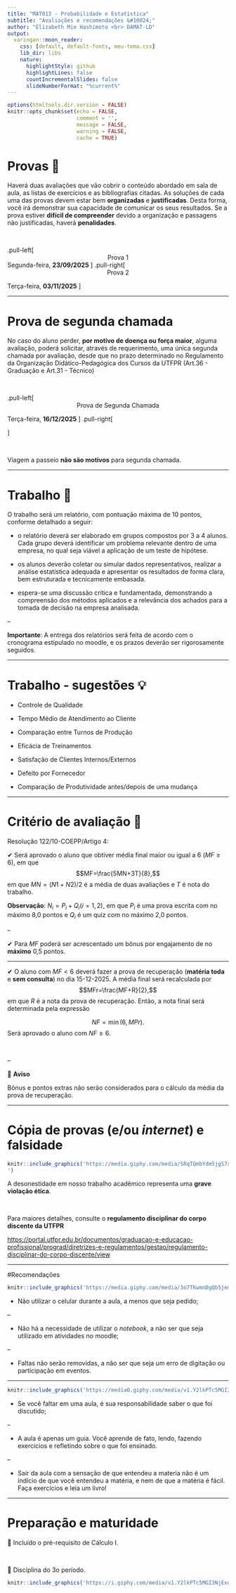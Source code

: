 ```yaml
---
title: "MAT013 - Probabilidade e Estatística"
subtitle: "Avaliações e recomendações &#10024;" 
author: "Elizabeth Mie Hashimoto <br> DAMAT-LD"
output:
  xaringan::moon_reader:
    css: [default, default-fonts, meu-tema.css]
    lib_dir: libs
    nature:
      highlightStyle: github
      highlightLines: false
      countIncrementalSlides: false
      slideNumberFormat: "%current%"
---
```


```r
options(htmltools.dir.version = FALSE)
knitr::opts_chunk$set(echo = FALSE, 
                      comment = '',
                      message = FALSE,
                      warning = FALSE,
                      cache = TRUE)
```
<style> 
#caixa {
  border: 1px solid;
  padding: 10px;
  box-shadow: 5px 10px blue;
}
div {
  text-align: justify;
  text-justify: inter-word;
}
</style>

# Provas &#128221;

Haverá duas avaliações que vão cobrir o conteúdo abordado em sala de aula, as listas de exercícios e as bibliografias citadas. As soluções de cada uma das provas devem estar bem **organizadas** e **justificadas**. Desta forma, você irá demonstrar sua capacidade de comunicar os seus resultados. Se a prova estiver **difícil de compreender** devido a organização e passagens não justificadas, haverá **penalidades**.

<br>

.pull-left[
<center>Prova 1</center>

Segunda-feira, **23/09/2025**
]
.pull-right[
<center>Prova 2</center>

Terça-feira, **03/11/2025**
]

---

# Prova de segunda chamada 

No caso do aluno perder, **por motivo de doença ou força maior**, alguma avaliação, poderá solicitar, através de requerimento, uma única segunda chamada por avaliação, desde que no prazo determinado no Regulamento da Organização Didático-Pedagógica dos Cursos da UTFPR (Art.36 - Graduação e Art.31 - Técnico)

<br>

.pull-left[
<center>Prova de Segunda Chamada</center>

Terça-feira, **16/12/2025**
]
.pull-right[

]

<br>

Viagem a passeio **não são motivos** para segunda chamada.

---

# Trabalho &#128214;

O trabalho será um relatório, com pontuação máxima de 10 pontos, conforme detalhado a seguir:

- o relatório deverá ser elaborado em grupos compostos por 3 a 4 alunos. Cada grupo deverá identificar um problema relevante dentro de uma empresa, no qual seja viável a aplicação de um teste de hipótese.

- os alunos deverão coletar ou simular dados representativos, realizar a análise estatística adequada e apresentar os resultados de forma clara, bem estruturada e tecnicamente embasada.

- espera-se uma discussão crítica e fundamentada, demonstrando a compreensão dos métodos aplicados e a relevância dos achados para a tomada de decisão na empresa analisada.

--

**Importante**: A entrega dos relatórios será feita de acordo com o cronograma estipulado no moodle, e os prazos deverão ser rigorosamente seguidos.

---

# Trabalho - sugestões 💡

- Controle de Qualidade

- Tempo Médio de Atendimento ao Cliente

- Comparação entre Turnos de Produção

- Eficácia de Treinamentos

- Satisfação de Clientes Internos/Externos

- Defeito por Fornecedor

- Comparação de Produtividade antes/depois de uma mudança

---

# Critério de avaliação &#128220;

Resolução 122/10-COEPP/Artigo 4:

&#10004; Será aprovado o aluno que obtiver média final maior ou igual a 6 $(MF\geq6)$, em que
		$$MF=\frac{5MN+3T}{8},$$
em que $MN=(N1+N2)/2$ é a média de duas avaliações e $T$ é nota do trabalho.

**Observação**: $N_i=P_i+Q_i (i=1,2)$, em que $P_i$ é uma prova escrita com no máximo 8,0 pontos e $Q_i$ é um quiz com no máximo 2,0 pontos.

--

&#10004; Para $MF$ poderá ser acrescentado um bônus por engajamento de no **máximo** 0,5 pontos.

---

&#10004; O aluno com $MF<6$ deverá fazer a prova de recuperação (**matéria toda** e **sem consulta**) no dia 15-12-2025. A média final será recalculada por 
$$MFr=\frac{MF+R}{2},$$ 
em que $R$ é a nota da prova de recuperação. Então, a nota final será determinada pela expressão

$$NF=\min(6,MPr).$$
Será aprovado o aluno com $NF\geq6$.

<br>

--

&#128680; **Aviso**

Bônus e pontos extras não serão considerados para o cálculo da média da prova de recuperação.

---

# Cópia de provas (e/ou *internet*) e falsidade

```r
knitr::include_graphics('https://media.giphy.com/media/SRqTQmbYdm5jgS7xH9/giphy.gif
')
```

A desonestidade em nosso trabalho acadêmico representa uma **grave violação ética**.

<br>

Para maiores detalhes, consulte o **regulamento disciplinar do corpo discente da UTFPR**

<https://portal.utfpr.edu.br/documentos/graduacao-e-educacao-profissional/prograd/diretrizes-e-regulamentos/gestao/regulamento-disciplinar-do-corpo-discente/view>

---

#Recomendações

```r
knitr::include_graphics('https://media.giphy.com/media/3o7TKwmnDgQb5jemjK/giphy.gif')
```


- Não utilizar o celular durante a aula, a menos que seja pedido;

--

- Não há a necessidade de utilizar o *notebook*, a não ser que seja utilizado em atividades no moodle;

--

- Faltas não serão removidas, a não ser que seja um erro de digitação ou participação em eventos.

---

```r
knitr::include_graphics('https://media0.giphy.com/media/v1.Y2lkPTc5MGI3NjExc2M5aDBubmxqcnVsMHpobXZ2Yjd4N3VjbnZlOGYwNm5wOXQ2cHk3aCZlcD12MV9pbnRlcm5hbF9naWZfYnlfaWQmY3Q9Zw/lraXagM6W2ae23iiRC/giphy.gif')
```

- Se você faltar em uma aula, é sua responsabilidade saber o que foi discutido;

--

- A aula é apenas um guia. Você aprende de fato, lendo, fazendo exercícios e refletindo sobre o que foi ensinado.

--

- Sair da aula com a sensação de que entendeu a materia não é um indício de que você entendeu a matéria, e nem de que a matéria é fácil. Faça exercícios e leia um livro!

---

# Preparação e maturidade

&#128680; Incluído o pré-requisito de Cálculo I.

<br>

&#128680; Disciplina do 3o período.

```r
knitr::include_graphics('https://i.giphy.com/media/v1.Y2lkPTc5MGI3NjExdXpidGpnZTF5bXRyb3N0Y2d2emV0c213NWFhcHR6anB4aW90emloeiZlcD12MV9pbnRlcm5hbF9naWZfYnlfaWQmY3Q9Zw/3orifd9FwNUCc0Ecxi/giphy.gif')
```

